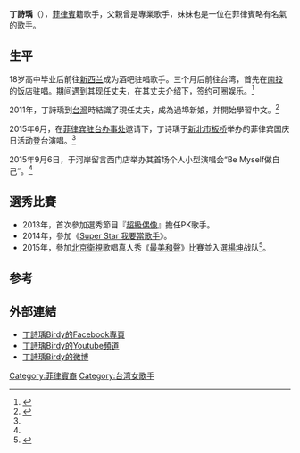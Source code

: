 {{藝人
| 原名 = Desiree Cambronero Ting
| 類型 = 女歌手
| 英文名 = Birdy
| 圖片 = Birdy-丁詩瑀.jpg
| 圖片尺寸 = 
| 圖片簡介 = 
| 暱稱 = 
| 國籍 = 
| 出生日期 = 
| 出生地點 = [[菲律賓|菲律賓]][[马尼拉|马尼拉]][[帕西格市|帕西格市]]
| 語言 = [[中文|中文]]、[[英文|英文]]
| 職業 = [[歌手|歌手]]
| 唱片公司 = 
| 經紀公司 = 可圈娛樂
| 活躍年代 = 
| 姓名 = 
}}

'''丁詩瑀'''（{{Bd|1989}}），[[菲律賓|菲律賓]]籍歌手，父親曾是專業歌手，妹妹也是一位在菲律賓略有名氣的歌手。

== 生平 ==
18岁高中毕业后前往[[新西兰|新西兰]]成为酒吧驻唱歌手。三个月后前往台湾，首先在[[南投縣|南投]]的饭店驻唱。期间遇到其现任丈夫，在其丈夫介绍下，签约可圈娱乐。<ref name=":0">{{Cite web|title=手握麥克風 我在台灣當歌手|url=https://www.ettoday.net/news/20150913/563334.htm|accessdate=|author=|date=2015-09-13|format=|publisher=|language=中文|archive-date=2017-07-20|archive-url=https://web.archive.org/web/20170720180514/http://www.ettoday.net/news/20150913/563334.htm|dead-url=no}}</ref>

2011年，丁詩瑀到[[臺灣|台灣]]時結識了現任丈夫，成為過埠新娘，并開始學習中文。<ref>{{Cite web|title=How this Pinay is living her dream in Taiwan, China|url=https://news.abs-cbn.com/global-filipino/05/30/15/how-pinay-living-her-dream-taiwan-china|accessdate=|author=|date=2015-05-30|format=|publisher=|language=En|archive-date=2018-08-07|archive-url=https://web.archive.org/web/20180807013109/http://news.abs-cbn.com/global-filipino/05/30/15/how-pinay-living-her-dream-taiwan-china|dead-url=no}}</ref>

2015年6月，在[[菲律賓駐臺辦事處|菲律宾驻台办事处]]邀请下，丁诗瑀于[[新北市|新北市]][[板橋區_(新北市)|板桥]]举办的菲律宾国庆日活动登台演唱。<ref name=":0" />

2015年9月6日，于河岸留言西门店举办其首场个人小型演唱会“Be Myself做自己”。<ref name=":0" />

== 選秀比賽 ==
*2013年，首次參加選秀節目『[[超級偶像|超級偶像]]』擔任PK歌手。
*2014年，參加《[[Super_Star_我要當歌手|Super Star 我要當歌手]]》。
*2015年，參加[[北京卫视|北京衛視]]歌唱真人秀《[[最美和声|最美和聲]]》比賽並入選[[楊坤|楊坤]]战队<ref>{{cite web |title=杨坤调侃美女学员高音“憋”坏灯泡 助力公益 |url=http://ent.163.com/15/0601/09/AR11CQMM00032DGD.html |website=网易娱乐 |accessdate=2019-01-13 |archive-url=https://web.archive.org/web/20190113182302/http://ent.163.com/15/0601/09/AR11CQMM00032DGD.html |archive-date=2019-01-13 |dead-url=yes }}</ref>。

==参考==
{{reflist}}

==外部連結==
*[https://www.facebook.com/birdyofficialtw?fref=ts 丁詩瑀Birdy的Facebook專頁]{{Wayback|url=https://www.facebook.com/birdyofficialtw?fref=ts |date=20190218163629 }}
*[https://www.youtube.com/channel/UC6qn3v8_fqtL5NCaeTK3Xyg 丁詩瑀Birdy的Youtube頻道]{{Wayback|url=https://www.youtube.com/channel/UC6qn3v8_fqtL5NCaeTK3Xyg |date=20160328055535 }}
*[https://archive.is/20150713104630/http://www.weibo.com/u/5591117523?sudaref=www.google.com.tw 丁詩瑀Birdy的微博]

{{DEFAULTSORT:Ding}}
[[Category:菲律賓裔|Category:菲律賓裔]]
[[Category:台湾女歌手|Category:台湾女歌手]]